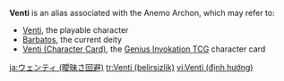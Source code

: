 {{Disambiguation}}
'''Venti''' is an alias associated with the Anemo Archon, which may refer to:
* [[Venti]], the playable character
* [[Barbatos]], the current deity
* [[Venti (Character Card)]], the [[Genius Invokation TCG]] character card

[[ja:ウェンティ (曖昧さ回避)]]
[[tr:Venti (belirsizlik)]]
[[vi:Venti (định hướng)]]